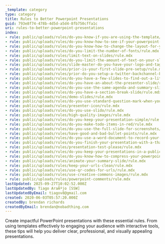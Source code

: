 ```yaml
---
_template: category
type: category
title: Rules to Better Powerpoint Presentations
guid: 793e8f74-478b-4d5d-a5d4-8fb750cffa1c
uri: rules-to-better-powerpoint-presentations
index:
- rule: public/uploads/rules/do-you-know-if-you-are-using-the-template/rule.mdx
- rule: public/uploads/rules/do-you-know-how-to-see-if-your-powerpoint-is-using-the-latest-template/rule.mdx
- rule: public/uploads/rules/do-you-know-how-to-change-the-layout-for-your-slides/rule.mdx
- rule: public/uploads/rules/do-you-limit-the-number-of-fonts/rule.mdx
- rule: public/uploads/rules/limit-text-on-slides/rule.mdx
- rule: public/uploads/rules/do-you-limit-the-amount-of-text-on-your-slides/rule.mdx
- rule: public/uploads/rules/slide-master-do-you-have-your-logo-and-tag-line-at-the-bottom/rule.mdx
- rule: public/uploads/rules/prior-is-your-first-slide-pre-setup/rule.mdx
- rule: public/uploads/rules/prior-do-you-setup-a-twitter-backchannel-beforehand/rule.mdx
- rule: public/uploads/rules/do-you-have-a-few-slides-to-find-out-a-little-bit-about-who-is-in-your-audience/rule.mdx
- rule: public/uploads/rules/do-you-have-an-about-the-presenter-slide/rule.mdx
- rule: public/uploads/rules/do-you-use-the-same-agenda-and-summary-slide/rule.mdx
- rule: public/uploads/rules/do-you-have-a-section-break-slide/rule.mdx
- rule: public/uploads/rules/demo-slides/rule.mdx
- rule: public/uploads/rules/do-you-use-standard-question-mark-when-you-are-going-to-ask-the-audience-something/rule.mdx
- rule: public/uploads/rules/presenter-icon/rule.mdx
- rule: public/uploads/rules/do-you-use-slido/rule.mdx
- rule: public/uploads/rules/high-quality-images/rule.mdx
- rule: public/uploads/rules/do-you-keep-your-presentation-simple/rule.mdx
- rule: public/uploads/rules/do-you-make-todo-items-in-red/rule.mdx
- rule: public/uploads/rules/do-you-use-the-full-slide-for-screenshots/rule.mdx
- rule: public/uploads/rules/have-good-and-bad-bullet-points/rule.mdx
- rule: public/uploads/rules/do-you-use-a-word-document-to-record-your-audiences-questions-and-answers/rule.mdx
- rule: public/uploads/rules/do-you-finish-your-presentation-with-a-thank-you-slide/rule.mdx
- rule: public/uploads/rules/presentation-test-please/rule.mdx
- rule: public/uploads/rules/do-you-keep-your-presentations-in-a-public-location/rule.mdx
- rule: public/uploads/rules/do-you-know-how-to-compress-your-powerpoint/rule.mdx
- rule: public/uploads/rules/animate-your-summary-slide/rule.mdx
- rule: public/uploads/rules/keep-your-urls-clean/rule.mdx
- rule: public/uploads/rules/use-qr-codes-for-urls/rule.mdx
- rule: public/uploads/rules/use-creative-commons-images/rule.mdx
- rule: public/uploads/rules/powerpoint-comments/rule.mdx
lastUpdated: 2025-09-27T10:02:52.000Z
lastUpdatedBy: Tiago AraÃºjo [SSW]
lastUpdatedByEmail: tiagov8@gmail.com
created: 2020-06-03T05:57:20.000Z
createdBy: brendan richards
createdByEmail: brendan@nobadthing.com
---
```


Create impactful PowerPoint presentations with these essential rules. From using templates effectively to engaging your audience with interactive tools, these tips will help you deliver clear, professional, and visually appealing presentations.
